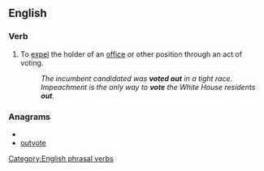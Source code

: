 ==English==

===Verb===
{{infl|en|verb|head=[[vote]] [[out]]}}

# {{context|transitive|or|intransitive}} To [[expel]] the holder of an [[office]] or other position through an act of voting.
#: ''The incumbent candidated was '''voted out''' in a tight race.''
#: ''Impeachment is the only way to '''vote''' the White House residents '''out'''.''

===Anagrams===
* {{alphagram|eoottuv}}
* [[outvote#English|outvote]]

[[Category:English phrasal verbs]]